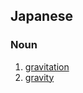 ==Japanese==                                          
===Noun===
{{janoun|いんりょく|inryoku}}
# [[gravitation]]
# [[gravity]]